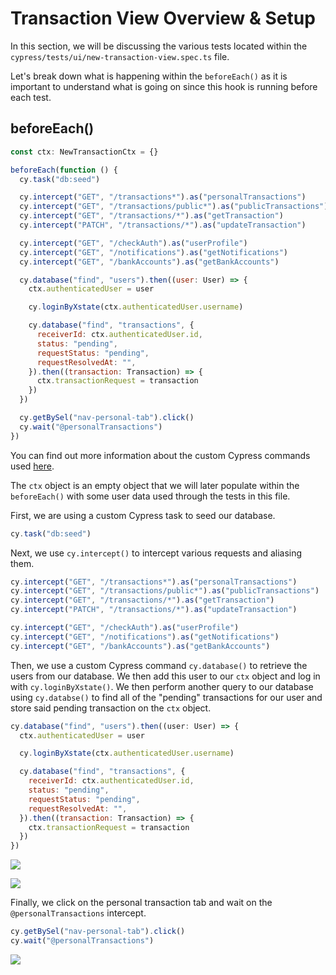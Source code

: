 # Transaction View Overview & Setup

In this section, we will be discussing the various tests located within the `cypress/tests/ui/new-transaction-view.spec.ts` file.

Let's break down what is happening within the `beforeEach()` as it is important to understand what is going on since this hook is running before each test.

## beforeEach()

```js
const ctx: NewTransactionCtx = {}

beforeEach(function () {
  cy.task("db:seed")

  cy.intercept("GET", "/transactions*").as("personalTransactions")
  cy.intercept("GET", "/transactions/public*").as("publicTransactions")
  cy.intercept("GET", "/transactions/*").as("getTransaction")
  cy.intercept("PATCH", "/transactions/*").as("updateTransaction")

  cy.intercept("GET", "/checkAuth").as("userProfile")
  cy.intercept("GET", "/notifications").as("getNotifications")
  cy.intercept("GET", "/bankAccounts").as("getBankAccounts")

  cy.database("find", "users").then((user: User) => {
    ctx.authenticatedUser = user

    cy.loginByXstate(ctx.authenticatedUser.username)

    cy.database("find", "transactions", {
      receiverId: ctx.authenticatedUser.id,
      status: "pending",
      requestStatus: "pending",
      requestResolvedAt: "",
    }).then((transaction: Transaction) => {
      ctx.transactionRequest = transaction
    })
  })

  cy.getBySel("nav-personal-tab").click()
  cy.wait("@personalTransactions")
})
```

You can find out more information about the custom Cypress commands used [here](https://www.notion.so/RWA-Custom-Cypress-Commands-Tasks-Functions-5efc9089b2184a22910b5532796a65dd).

The `ctx` object is an empty object that we will later populate within the `beforeEach()` with some user data used through the tests in this file.

First, we are using a custom Cypress task to seed our database.

```js
cy.task("db:seed")
```

Next, we use `cy.intercept()` to intercept various requests and aliasing them.

```js
cy.intercept("GET", "/transactions*").as("personalTransactions")
cy.intercept("GET", "/transactions/public*").as("publicTransactions")
cy.intercept("GET", "/transactions/*").as("getTransaction")
cy.intercept("PATCH", "/transactions/*").as("updateTransaction")

cy.intercept("GET", "/checkAuth").as("userProfile")
cy.intercept("GET", "/notifications").as("getNotifications")
cy.intercept("GET", "/bankAccounts").as("getBankAccounts")
```

Then, we use a custom Cypress command `cy.database()` to retrieve the users from our database. We then add this user to our `ctx` object and log in with `cy.loginByXstate()`.
We then perform another query to our database using `cy.databse()` to find all of the "pending" transactions for our user and store said pending transaction on the `ctx` object.

```js
cy.database("find", "users").then((user: User) => {
  ctx.authenticatedUser = user

  cy.loginByXstate(ctx.authenticatedUser.username)

  cy.database("find", "transactions", {
    receiverId: ctx.authenticatedUser.id,
    status: "pending",
    requestStatus: "pending",
    requestResolvedAt: "",
  }).then((transaction: Transaction) => {
    ctx.transactionRequest = transaction
  })
})
```

![](/images/real-world-examples/transaction-view/transaction-view-overview-and-setup/Screen_Shot_2021-09-16_at_9.18.09_AM.png)

![](/images/real-world-examples/transaction-view/transaction-view-overview-and-setup/Screen_Shot_2021-09-16_at_9.18.44_AM.png)

Finally, we click on the personal transaction tab and wait on the `@personalTransactions` intercept.

```js
cy.getBySel("nav-personal-tab").click()
cy.wait("@personalTransactions")
```

![](/images/real-world-examples/transaction-view/transaction-view-overview-and-setup/Screen_Shot_2021-09-16_at_9.19.05_AM.png)
